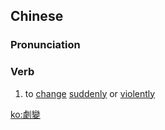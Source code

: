 {{also|剧变}}
==Chinese==
{{zh-forms|s=剧变}}

===Pronunciation===
{{zh-pron
|m=jùbiàn
|c=kek6 bin3
|mn=kia̍k-piàn
|cat=v
}}

===Verb===
{{zh-verb}}

# to [[change]] [[suddenly]] or [[violently]]

[[ko:劇變]]